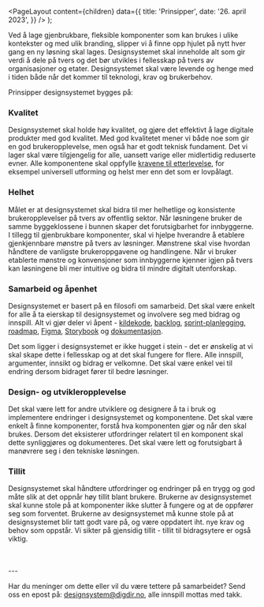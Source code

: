 
<Meta
  title='Prinsipper'
  description='Beskrivelse'
/>

  <PageLayout
    content={children}
    data={{
      title: 'Prinsipper',
      date: '26. april 2023',
    }}
  />
);

Ved å lage gjenbrukbare, fleksible komponenter som kan brukes i ulike kontekster og med ulik branding, slipper vi å finne opp hjulet på nytt hver gang en ny løsning skal lages. Designsystemet skal inneholde alt som gir verdi å dele på tvers og det bør utvikles i fellesskap på tvers av organisasjoner og etater. Designsystemet skal være levende og henge med i tiden både når det kommer til teknologi, krav og brukerbehov.

Prinsipper designsystemet bygges på:

### Kvalitet

Designsystemet skal holde høy kvalitet, og gjøre det effektivt å lage digitale produkter med god kvalitet. Med god kvalitetet mener vi både noe som gir en god brukeropplevelse, men også har et godt teknisk fundament. Det vi lager skal være tilgjengelig for alle, uansett varige eller midlertidig reduserte evner. Alle komponentene skal oppfylle [kravene til etterlevelse](lenk), for eksempel universell utforming og helst mer enn det som er lovpålagt.

### Helhet

Målet er at designsystemet skal bidra til mer helhetlige og konsistente brukeropplevelser på tvers av offentlig sektor. Når løsningene bruker de samme byggeklossene i bunnen skaper det forutsigbarhet for innbyggerne. I tillegg til gjenbrukbare komponenter, skal vi hjelpe hverandre å etablere gjenkjennbare mønstre på tvers av løsninger. Mønstrene skal vise hvordan håndtere de vanligste brukeroppgavene og handlingene. Når vi bruker etablerte mønstre og konvensjoner som innbyggerne kjenner igjen på tvers kan løsningene bli mer intuitive og bidra til mindre digitalt utenforskap.

### Samarbeid og åpenhet

Designsystemet er basert på en filosofi om samarbeid. Det skal være enkelt for alle å ta eierskap til designsystemet og involvere seg med bidrag og innspill. Alt vi gjør deler vi åpent - [kildekode](https://github.com/digdir/designsystem), [backlog](https://github.com/orgs/digdir/projects/3/views/1), [sprint-planlegging](https://github.com/orgs/digdir/projects/3/views/8), [roadmap](https://github.com/orgs/digdir/projects/3/views/1?pane=issue&itemId=19744450), [Figma](https://www.figma.com/file/vpM9dqqQPHqU6ogfKp5tlr/Felles-komponenter?node-id=6615%3A20148&t=rJYuezxREbfP1OVv-1), [Storybook](https://digdir.github.io/designsystem/) og [dokumentasjon](designsystemet.no).

Det som ligger i designsystemet er ikke hugget i stein - det er ønskelig at vi skal skape dette i fellesskap og at det skal fungere for flere. Alle innspill, argumenter, innsikt og bidrag er velkomne. Det skal være enkel vei til endring dersom bidraget fører til bedre løsninger.

### Design- og utvikleropplevelse

Det skal være lett for andre utviklere og designere å ta i bruk og implementere endringer i designsystemet og komponentene. Det skal være enkelt å finne komponenter, forstå hva komponenten gjør og når den skal brukes. Dersom det eksisterer utfordringer relatert til en komponent skal dette synliggjøres og dokumenteres. Det skal være lett og forutsigbart å manøvrere seg i den tekniske løsningen.

### Tillit

Designsystemet skal håndtere utfordringer og endringer på en trygg og god måte slik at det oppnår høy tillit blant brukere. Brukerne av designsystemet skal kunne stole på at komponenter ikke slutter å fungere og at de oppfører seg som forventet. Brukerne av designsystemet må kunne stole på at designsystemet blir tatt godt vare på, og være oppdatert iht. nye krav og behov som oppstår. Vi sikter på gjensidig tillit - tillit til bidragsytere er også viktig.

<br />
<br />
---

Har du meninger om dette eller vil du være tettere på samarbeidet? Send oss en epost på: [designsystem@digdir.no](designsystem@digdir.no), alle innspill mottas med takk.
